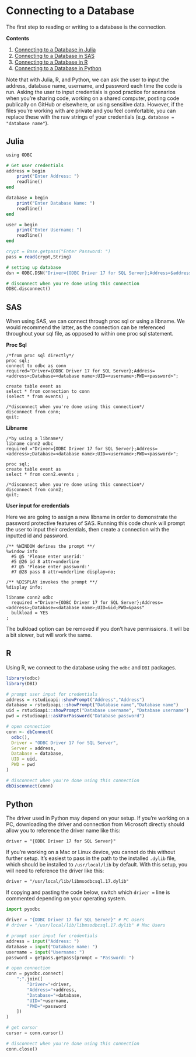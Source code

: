 # Connecting to a Database

The first step to reading or writing to a database is the connection.

**Contents**

1. [Connecting to a Database in Julia](#connect_julia)
1. [Connecting to a Database in SAS](#connect_sas)
1. [Connecting to a Database in R](#connect_r)
1. [Connecting to a Database in Python](#connect_python)


Note that with Julia, R, and Python, we can ask the user to input the address, database name, username, and password each time the code is run. Asking the user to input credentials is good practice for scenarios when you're sharing code, working on a shared computer, posting code publically on GitHub or elsewhere, or using sensitive data. However, if the files you're working with are private and you feel comfortable, you can replace these with the raw strings of your credentials (e.g. `database = "database name"`).

## Julia{#connect_julia}

```f
using ODBC

# Get user credentials
address = begin 
    print("Enter Address: ")
    readline()
end 

database = begin 
    print("Enter Database Name: ")
    readline()
end 

user = begin 
    print("Enter Username: ")
    readline() 
end 

crypt = Base.getpass("Enter Password: ")
pass = read(crypt,String)

# setting up database  
dsn = ODBC.DSN("Driver={ODBC Driver 17 for SQL Server};Address=$address;Database=$database;UID=$user;PWD=$pass;")

# disconnect when you're done using this connection
ODBC.disconnect()
```

## SAS{#connect_sas}

When using SAS, we can connect through proc sql or using a libname. We would recommend the latter, as the connection can be referenced throughout your sql file, as opposed to within one proc sql statement.

**Proc Sql**
```sas
/*from proc sql directly*/
proc sql;
connect to odbc as conn
required="Driver={ODBC Driver 17 for SQL Server};Address=<address>;Database=<database name>;UID=<username>;PWD=<password>";

create table event as
select * from connection to conn
(select * from events) ;

/*disconnect when you're done using this connection*/
disconnect from conn;
quit;
```

**Libname**
```sas
/*by using a libname*/
libname conn2 odbc
required ="Driver={ODBC Driver 17 for SQL Server};Address=<address>;Database=<database name>;UID=<username>;PWD=<password>";

proc sql;
create table event as
select * from conn2.events ;

/*disconnect when you're done using this connection*/
disconnect from conn2;
quit;
```

**User input for credentials**

Here we are going to assign a new libname in order to demonstrate the password protective features of SAS. Running this code chunk will prompt the user to input their credentials, then create a connection with the inputted id and password.

```sas
/** %WINDOW defines the prompt **/
%window info
  #5 @5 'Please enter userid:'
  #5 @26 id 8 attr=underline
  #7 @5 'Please enter password:'
  #7 @28 pass 8 attr=underline display=no;

/** %DISPLAY invokes the prompt **/
%display info;

libname conn2 odbc
  required ="Driver={ODBC Driver 17 for SQL Server};Address=<address>;Database=<database name>;UID=&id;PWD=&pass"
  bulkload = YES
;
```

The bulkload option can be removed if you don't have permissions. It will be a bit slower, but will work the same.

## R{#connect_r}

Using R, we connect to the database using the `odbc` and `DBI` packages.

```r
library(odbc)
library(DBI)

# prompt user input for credentials
address = rstudioapi::showPrompt("Address","Address")
database = rstudioapi::showPrompt("Database name","Database name")
uid = rstudioapi::showPrompt("Database username", "Database username")
pwd = rstudioapi::askForPassword("Database password")

# open connection
conn <- dbConnect(
  odbc(),
  Driver = "ODBC Driver 17 for SQL Server",
  Server = address,
  Database = database,
  UID = uid,
  PWD = pwd
)

# disconnect when you're done using this connection
dbDisconnect(conn)
```

## Python{#connect_python}

The driver used in Python may depend on your setup. If you're working on a PC, downloading the driver and connection from Microsoft directly should allow you to reference the driver name like this: 

`driver = "{ODBC Driver 17 for SQL Server}"` 

If you're working on a Mac or Linux device, you cannot do this without further setup. It's easiest to pass in the path to the installed `.dylib` file, which should be installed to `/usr/local/lib` by default. With this setup, you will need to reference the driver like this: 

`driver = "/usr/local/lib/libmsodbcsql.17.dylib"`

If copying and pasting the code below, switch which `driver =` line is commented depending on your operating system.

```python
import pyodbc

driver = "{ODBC Driver 17 for SQL Server}" # PC Users
# driver = "/usr/local/lib/libmsodbcsql.17.dylib" # Mac Users

# prompt user input for credentials
address = input("Address: ")
database = input("Database name: ")
username = input("Username: ")
password = getpass.getpass(prompt = "Password: ")

# open connection
conn = pyodbc.connect(
    ";".join([
        "Driver="+driver,
        "Address="+address,
        "Database="+database,
        "UID="+username,
        "PWD="+password
    ])
)

# get cursor
cursor = conn.cursor()

# disconnect when you're done using this connection
conn.close()
```



